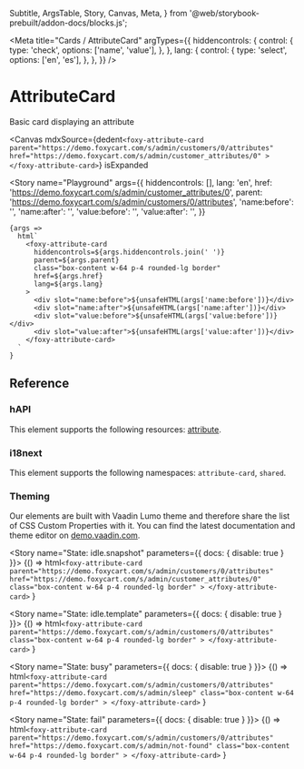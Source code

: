   Subtitle,
  ArgsTable,
  Story,
  Canvas,
  Meta,
} from '@web/storybook-prebuilt/addon-docs/blocks.js';

<Meta
  title="Cards / AttributeCard"
  argTypes={{
    hiddencontrols: {
      control: {
        type: 'check',
        options: ['name', 'value'],
      },
    },
    lang: {
      control: {
        type: 'select',
        options: ['en', 'es'],
      },
    },
  }}
/>

# AttributeCard

<Subtitle>Basic card displaying an attribute</Subtitle>

<Canvas
  mdxSource={dedent`
    <foxy-attribute-card
      parent="https://demo.foxycart.com/s/admin/customers/0/attributes"
      href="https://demo.foxycart.com/s/admin/customer_attributes/0"
    >
    </foxy-attribute-card>
  `}
  isExpanded
>
  <Story
    name="Playground"
    args={{
      hiddencontrols: [],
      lang: 'en',
      href: 'https://demo.foxycart.com/s/admin/customer_attributes/0',
      parent: 'https://demo.foxycart.com/s/admin/customers/0/attributes',
      'name:before': '',
      'name:after': '',
      'value:before': '',
      'value:after': '',
    }}
  >
    {args =>
      html`
        <foxy-attribute-card
          hiddencontrols=${args.hiddencontrols.join(' ')}
          parent=${args.parent}
          class="box-content w-64 p-4 rounded-lg border"
          href=${args.href}
          lang=${args.lang}
        >
          <div slot="name:before">${unsafeHTML(args['name:before'])}</div>
          <div slot="name:after">${unsafeHTML(args['name:after'])}</div>
          <div slot="value:before">${unsafeHTML(args['value:before'])}</div>
          <div slot="value:after">${unsafeHTML(args['value:after'])}</div>
        </foxy-attribute-card>
      `
    }
  </Story>
</Canvas>

## Reference

<ArgsTable of="foxy-attribute-card" />

### hAPI

This element supports the following resources: [attribute](https://api.foxycart.com/rels/attribute).

### i18next

This element supports the following namespaces: `attribute-card`, `shared`.

### Theming

Our elements are built with Vaadin Lumo theme and therefore share the list of CSS Custom Properties with it. You can find the latest documentation and theme editor on [demo.vaadin.com](https://demo.vaadin.com/lumo-editor/).

<Story name="State: idle.snapshot" parameters={{ docs: { disable: true } }}>
  {() =>
    html`
      <foxy-attribute-card
        parent="https://demo.foxycart.com/s/admin/customers/0/attributes"
        href="https://demo.foxycart.com/s/admin/customer_attributes/0"
        class="box-content w-64 p-4 rounded-lg border"
      >
      </foxy-attribute-card>
    `
  }
</Story>

<Story name="State: idle.template" parameters={{ docs: { disable: true } }}>
  {() =>
    html`
      <foxy-attribute-card
        parent="https://demo.foxycart.com/s/admin/customers/0/attributes"
        class="box-content w-64 p-4 rounded-lg border"
      >
      </foxy-attribute-card>
    `
  }
</Story>

<Story name="State: busy" parameters={{ docs: { disable: true } }}>
  {() =>
    html`
      <foxy-attribute-card
        parent="https://demo.foxycart.com/s/admin/customers/0/attributes"
        href="https://demo.foxycart.com/s/admin/sleep"
        class="box-content w-64 p-4 rounded-lg border"
      >
      </foxy-attribute-card>
    `
  }
</Story>

<Story name="State: fail" parameters={{ docs: { disable: true } }}>
  {() =>
    html`
      <foxy-attribute-card
        parent="https://demo.foxycart.com/s/admin/customers/0/attributes"
        href="https://demo.foxycart.com/s/admin/not-found"
        class="box-content w-64 p-4 rounded-lg border"
      >
      </foxy-attribute-card>
    `
  }
</Story>
